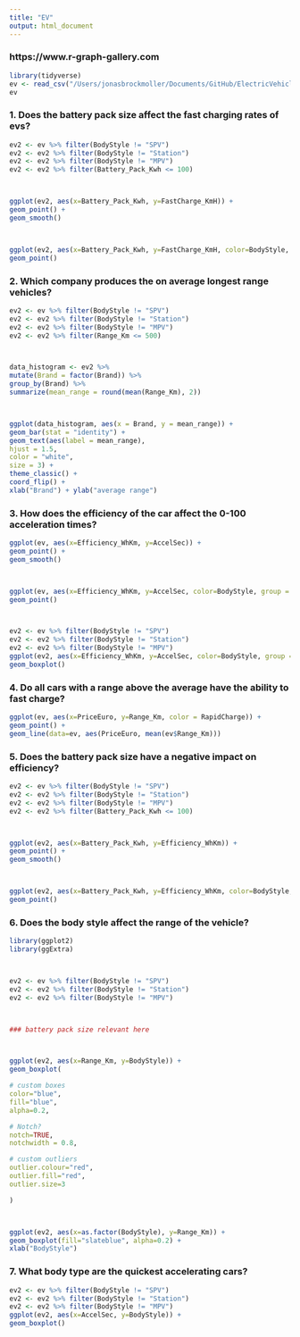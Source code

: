 ```yaml
---
title: "EV"
output: html_document
---
```

### https://www.r-graph-gallery.com
```r
library(tidyverse)
ev <- read_csv("/Users/jonasbrockmoller/Documents/GitHub/ElectricVehiclesEDA/Dataset/ElectricCarData_Clean_Me.csv")
ev
```



### 1. Does the battery pack size affect the fast charging rates of evs?
```r
ev2 <- ev %>% filter(BodyStyle != "SPV")
ev2 <- ev2 %>% filter(BodyStyle != "Station")
ev2 <- ev2 %>% filter(BodyStyle != "MPV")
ev2 <- ev2 %>% filter(Battery_Pack_Kwh <= 100)



ggplot(ev2, aes(x=Battery_Pack_Kwh, y=FastCharge_KmH)) +
geom_point() +
geom_smooth()



ggplot(ev2, aes(x=Battery_Pack_Kwh, y=FastCharge_KmH, color=BodyStyle, group = BodyStyle)) +
geom_point()
```






### 2. Which company produces the on average longest range vehicles?
```r
ev2 <- ev %>% filter(BodyStyle != "SPV")
ev2 <- ev2 %>% filter(BodyStyle != "Station")
ev2 <- ev2 %>% filter(BodyStyle != "MPV")
ev2 <- ev2 %>% filter(Range_Km <= 500)



data_histogram <- ev2 %>%
mutate(Brand = factor(Brand)) %>%
group_by(Brand) %>%
summarize(mean_range = round(mean(Range_Km), 2))



ggplot(data_histogram, aes(x = Brand, y = mean_range)) +
geom_bar(stat = "identity") +
geom_text(aes(label = mean_range),
hjust = 1.5,
color = "white",
size = 3) +
theme_classic() +
coord_flip() +
xlab("Brand") + ylab("average range")
```




### 3. How does the efficiency of the car affect the 0-100 acceleration times?
```r
ggplot(ev, aes(x=Efficiency_WhKm, y=AccelSec)) +
geom_point() +
geom_smooth()



ggplot(ev, aes(x=Efficiency_WhKm, y=AccelSec, color=BodyStyle, group = BodyStyle)) +
geom_point()



ev2 <- ev %>% filter(BodyStyle != "SPV")
ev2 <- ev2 %>% filter(BodyStyle != "Station")
ev2 <- ev2 %>% filter(BodyStyle != "MPV")
ggplot(ev2, aes(x=Efficiency_WhKm, y=AccelSec, color=BodyStyle, group = BodyStyle)) +
geom_boxplot()
```




### 4. Do all cars with a range above the average have the ability to fast charge?
```r
ggplot(ev, aes(x=PriceEuro, y=Range_Km, color = RapidCharge)) +
geom_point() +
geom_line(data=ev, aes(PriceEuro, mean(ev$Range_Km)))
```






### 5. Does the battery pack size have a negative impact on efficiency?
```r
ev2 <- ev %>% filter(BodyStyle != "SPV")
ev2 <- ev2 %>% filter(BodyStyle != "Station")
ev2 <- ev2 %>% filter(BodyStyle != "MPV")
ev2 <- ev2 %>% filter(Battery_Pack_Kwh <= 100)



ggplot(ev2, aes(x=Battery_Pack_Kwh, y=Efficiency_WhKm)) +
geom_point() +
geom_smooth()



ggplot(ev2, aes(x=Battery_Pack_Kwh, y=Efficiency_WhKm, color=BodyStyle, group = BodyStyle)) +
geom_point()
```





### 6. Does the body style affect the range of the vehicle?



```r
library(ggplot2)
library(ggExtra)



ev2 <- ev %>% filter(BodyStyle != "SPV")
ev2 <- ev2 %>% filter(BodyStyle != "Station")
ev2 <- ev2 %>% filter(BodyStyle != "MPV")



### battery pack size relevant here



ggplot(ev2, aes(x=Range_Km, y=BodyStyle)) +
geom_boxplot(

# custom boxes
color="blue",
fill="blue",
alpha=0.2,

# Notch?
notch=TRUE,
notchwidth = 0.8,

# custom outliers
outlier.colour="red",
outlier.fill="red",
outlier.size=3

)



ggplot(ev2, aes(x=as.factor(BodyStyle), y=Range_Km)) +
geom_boxplot(fill="slateblue", alpha=0.2) +
xlab("BodyStyle")
```




### 7. What body type are the quickest accelerating cars?
```r
ev2 <- ev %>% filter(BodyStyle != "SPV")
ev2 <- ev2 %>% filter(BodyStyle != "Station")
ev2 <- ev2 %>% filter(BodyStyle != "MPV")
ggplot(ev2, aes(x=AccelSec, y=BodyStyle)) +
geom_boxplot()
```
